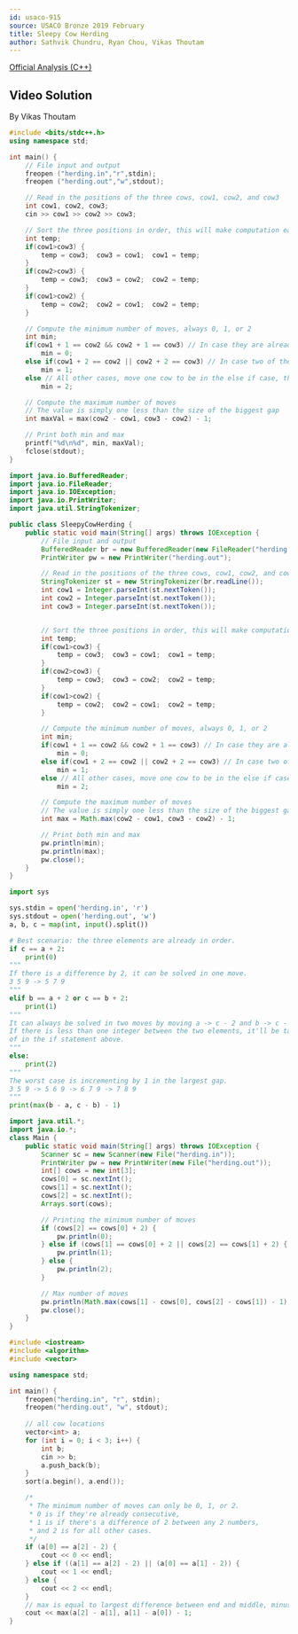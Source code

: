 ```yaml
---
id: usaco-915
source: USACO Bronze 2019 February
title: Sleepy Cow Herding
author: Sathvik Chundru, Ryan Chou, Vikas Thoutam
---
```


[Official Analysis (C++)](http://www.usaco.org/current/data/sol_herding_bronze_feb19.html)

## Video Solution

By Vikas Thoutam

<Youtube id="f-sdO29bOFQ" />

<Spoiler title="Video Solution Code">
<LanguageSection>
<CPPSection>

```cpp
#include <bits/stdc++.h>
using namespace std;

int main() {
	// File input and output
	freopen ("herding.in","r",stdin);
	freopen ("herding.out","w",stdout);

	// Read in the positions of the three cows, cow1, cow2, and cow3
	int cow1, cow2, cow3;
	cin >> cow1 >> cow2 >> cow3;

	// Sort the three positions in order, this will make computation easier.
	int temp;
	if(cow1>cow3) {
		temp = cow3;  cow3 = cow1;  cow1 = temp;
	}
	if(cow2>cow3) {
		temp = cow3;  cow3 = cow2;  cow2 = temp;
	}
	if(cow1>cow2) {
		temp = cow2;  cow2 = cow1;  cow2 = temp;
	}

	// Compute the minimum number of moves, always 0, 1, or 2
	int min;
	if(cow1 + 1 == cow2 && cow2 + 1 == cow3) // In case they are already next to each other
		min = 0;
	else if(cow1 + 2 == cow2 || cow2 + 2 == cow3) // In case two of the cows are one apart, move the other cow in between
		min = 1;
	else // All other cases, move one cow to be in the else if case, then add one to satisfy the else if case
		min = 2;

	// Compute the maximum number of moves
	// The value is simply one less than the size of the biggest gap
	int maxVal = max(cow2 - cow1, cow3 - cow2) - 1;

	// Print both min and max
	printf("%d\n%d", min, maxVal);
	fclose(stdout);
}
```

</CPPSection>
<JavaSection>

```java
import java.io.BufferedReader;
import java.io.FileReader;
import java.io.IOException;
import java.io.PrintWriter;
import java.util.StringTokenizer;

public class SleepyCowHerding {
	public static void main(String[] args) throws IOException {
		// File input and output
		BufferedReader br = new BufferedReader(new FileReader("herding.in"));
		PrintWriter pw = new PrintWriter("herding.out");

		// Read in the positions of the three cows, cow1, cow2, and cow3
		StringTokenizer st = new StringTokenizer(br.readLine());
		int cow1 = Integer.parseInt(st.nextToken());
		int cow2 = Integer.parseInt(st.nextToken());
		int cow3 = Integer.parseInt(st.nextToken());


		// Sort the three positions in order, this will make computation easier.
		int temp;
		if(cow1>cow3) {
			temp = cow3;  cow3 = cow1;  cow1 = temp;
		}
		if(cow2>cow3) {
			temp = cow3;  cow3 = cow2;  cow2 = temp;
		}
		if(cow1>cow2) {
			temp = cow2;  cow2 = cow1;  cow2 = temp;
		}

		// Compute the minimum number of moves, always 0, 1, or 2
		int min;
		if(cow1 + 1 == cow2 && cow2 + 1 == cow3) // In case they are already next to each other
			min = 0;
		else if(cow1 + 2 == cow2 || cow2 + 2 == cow3) // In case two of the cows are one apart, move the other cow in between
			min = 1;
		else // All other cases, move one cow to be in the else if case, then add one to satisfy the else if case
			min = 2;

		// Compute the maximum number of moves
		// The value is simply one less than the size of the biggest gap
		int max = Math.max(cow2 - cow1, cow3 - cow2) - 1;

		// Print both min and max
		pw.println(min);
		pw.println(max);
		pw.close();
	}
}
```

</JavaSection>
</LanguageSection>
</Spoiler>

<LanguageSection>
 
<PySection>

```py
import sys

sys.stdin = open('herding.in', 'r')
sys.stdout = open('herding.out', 'w')
a, b, c = map(int, input().split())

# Best scenario: the three elements are already in order.
if c == a + 2:
	print(0)
"""
If there is a difference by 2, it can be solved in one move. 
3 5 9 -> 5 7 9
"""
elif b == a + 2 or c == b + 2:
	print(1)
"""
It can always be solved in two moves by moving a -> c - 2 and b -> c - 1.
If there is less than one integer between the two elements, it'll be taken care
of in the if statement above.
"""
else:
	print(2)
"""
The worst case is incrementing by 1 in the largest gap.
3 5 9 -> 5 6 9 -> 6 7 9 -> 7 8 9
"""
print(max(b - a, c - b) - 1)
```
</PySection>
<JavaSection>

```java
import java.util.*;
import java.io.*;
class Main {
	public static void main(String[] args) throws IOException {
		Scanner sc = new Scanner(new File("herding.in"));
		PrintWriter pw = new PrintWriter(new File("herding.out"));
		int[] cows = new int[3];
		cows[0] = sc.nextInt();
		cows[1] = sc.nextInt();
		cows[2] = sc.nextInt();
		Arrays.sort(cows);

		// Printing the minimum number of moves
		if (cows[2] == cows[0] + 2) {
			pw.println(0); 
		} else if (cows[1] == cows[0] + 2 || cows[2] == cows[1] + 2) {
			pw.println(1); 
		} else {
			pw.println(2); 
		}

		// Max number of moves
		pw.println(Math.max(cows[1] - cows[0], cows[2] - cows[1]) - 1);
		pw.close();
	}
}
```

</JavaSection>
<CPPSection>
	
```cpp
#include <iostream>
#include <algorithm>
#include <vector>

using namespace std;

int main() {
	freopen("herding.in", "r", stdin);
	freopen("herding.out", "w", stdout);
	
	// all cow locations
	vector<int> a;
	for (int i = 0; i < 3; i++) {
		int b;
		cin >> b;
		a.push_back(b);
	}
	sort(a.begin(), a.end());

	/*
	 * The minimum number of moves can only be 0, 1, or 2.
	 * 0 is if they're already consecutive,
	 * 1 is if there's a difference of 2 between any 2 numbers,
	 * and 2 is for all other cases.
	 */
	if (a[0] == a[2] - 2) {
		cout << 0 << endl;
	} else if ((a[1] == a[2] - 2) || (a[0] == a[1] - 2)) {
		cout << 1 << endl;
	} else {
		cout << 2 << endl;
	}
	// max is equal to largest difference between end and middle, minus one.
	cout << max(a[2] - a[1], a[1] - a[0]) - 1;
}

```
</CPPSection>
</LanguageSection>
